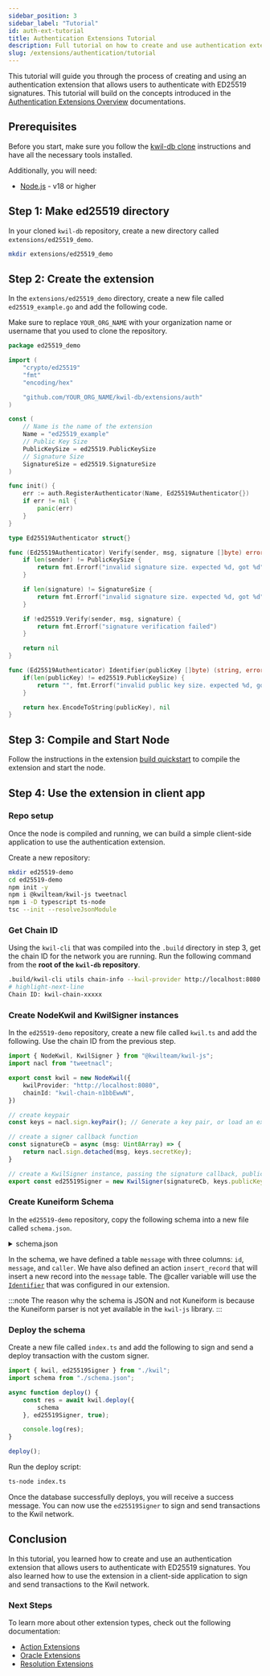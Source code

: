 ```yaml
---
sidebar_position: 3
sidebar_label: "Tutorial"
id: auth-ext-tutorial
title: Authentication Extensions Tutorial
description: Full tutorial on how to create and use authentication extensions
slug: /extensions/authentication/tutorial
---
```


This tutorial will guide you through the process of creating and using an authentication extension that allows users to authenticate with ED25519 signatures. This tutorial will build on the concepts introduced in the [Authentication Extensions Overview](/docs/extensions/authentication/overview) documentations.

## Prerequisites

Before you start, make sure you follow the [kwil-db clone](/docs/extensions/quickstart#prerequisites) instructions and have all the necessary tools installed.

Additionally, you will need:

- [Node.js](https://nodejs.org/en/download/) - v18 or higher

## Step 1: Make ed25519 directory

In your cloned `kwil-db` repository, create a new directory called `extensions/ed25519_demo`.

```bash
mkdir extensions/ed25519_demo
```

## Step 2: Create the extension

In the `extensions/ed25519_demo` directory, create a new file called `ed25519_example.go` and add the following code.

Make sure to replace `YOUR_ORG_NAME` with your organization name or username that you used to clone the repository.

```go title="ed25519_example.go"
package ed25519_demo

import (
    "crypto/ed25519"
    "fmt"
	"encoding/hex"

    "github.com/YOUR_ORG_NAME/kwil-db/extensions/auth"
)

const (
    // Name is the name of the extension
    Name = "ed25519_example"
    // Public Key Size
    PublicKeySize = ed25519.PublicKeySize
    // Signature Size
    SignatureSize = ed25519.SignatureSize
)

func init() {
    err := auth.RegisterAuthenticator(Name, Ed25519Authenticator{})
    if err != nil {
        panic(err)
    }
}

type Ed25519Authenticator struct{}

func (Ed25519Authenticator) Verify(sender, msg, signature []byte) error {
    if len(sender) != PublicKeySize {
        return fmt.Errorf("invalid signature size. expected %d, got %d", sender, len(sender))
    }

    if len(signature) != SignatureSize {
        return fmt.Errorf("invalid signature size. expected %d, got %d", SignatureSize, len(signature))
    }

    if !ed25519.Verify(sender, msg, signature) {
        return fmt.Errorf("signature verification failed")
    }

    return nil
}

func (Ed25519Authenticator) Identifier(publicKey []byte) (string, error) {
    if(len(publicKey) != ed25519.PublicKeySize) {
        return "", fmt.Errorf("invalid public key size. expected %d, got %d", ed25519.PublicKeySize, len(publicKey))
    }

    return hex.EncodeToString(publicKey), nil
}
```

## Step 3: Compile and Start Node

Follow the instructions in the extension [build quickstart](/docs/extensions/quickstart#compiling-the-extension) to compile the extension and start the node.

## Step 4: Use the extension in client app

### Repo setup

Once the node is compiled and running, we can build a simple client-side application to use the authentication extension.

Create a new repository:

```bash
mkdir ed25519-demo
cd ed25519-demo
npm init -y
npm i @kwilteam/kwil-js tweetnacl
npm i -D typescript ts-node
tsc --init --resolveJsonModule
```

### Get Chain ID

Using the `kwil-cli` that was compiled into the `.build` directory in step 3, get the chain ID for the network you are running. Run the following command from the **root of the `kwil-db` repository**.

```bash
.build/kwil-cli utils chain-info --kwil-provider http://localhost:8080
# highlight-next-line
Chain ID: kwil-chain-xxxxx
```

### Create NodeKwil and KwilSigner instances

In the `ed25519-demo` repository, create a new file called `kwil.ts` and add the following. Use the chain ID from the previous step.

```typescript title="kwil.ts"
import { NodeKwil, KwilSigner } from "@kwilteam/kwil-js";
import nacl from "tweetnacl";

export const kwil = new NodeKwil({
    kwilProvider: "http://localhost:8080",
    chainId: "kwil-chain-n1bbEwwN",
})

// create keypair
const keys = nacl.sign.keyPair(); // Generate a key pair, or load an existing one

// create a signer callback function
const signatureCb = async (msg: Uint8Array) => {
    return nacl.sign.detached(msg, keys.secretKey);
}

// create a KwilSigner instance, passing the signature callback, public key, and extension name
export const ed25519Signer = new KwilSigner(signatureCb, keys.publicKey, 'ed25519_example');
```

### Create Kuneiform Schema

In the `ed25519-demo` repository, copy the following schema into a new file called `schema.json`.

<details>
<summary>schema.json</summary>

```json
{
  "owner": "",
  "name": "hello_ed",
  "tables": [
    {
      "name": "message",
      "columns": [
        {
          "name": "id",
          "type": "int",
          "attributes": [
            {
              "type": "primary_key"
            },
            {
              "type": "not_null"
            }
          ]
        },
        {
          "name": "message",
          "type": "text",
          "attributes": [
            {
              "type": "not_null"
            }
          ]
        },
        {
          "name": "caller",
          "type": "text",
          "attributes": [
            {
              "type": "not_null"
            }
          ]
        }
      ]
    }
  ],
  "actions": [
    {
      "name": "insert_record",
      "inputs": [
        "$id",
        "$message"
      ],
      "public": true,
      "mutability": "update",
      "auxiliaries": null,
      "statements": [
        "INSERT INTO message (id, message, caller)\n    VALUES ($id, $message, @caller);"
      ]
    }
  ]
}
```

</details>

In the schema, we have defined a table `message` with three columns: `id`, `message`, and `caller`. We have also defined an action `insert_record` that will insert a new record into the `message` table. The @caller variable will use the [`Identifier`](/docs/extensions/authentication/overview#identifier) that was configured in our extension.

:::note
The reason why the schema is JSON and not Kuneiform is because the Kuneiform parser is not yet available in the `kwil-js` library.
:::

### Deploy the schema

Create a new file called `index.ts` and add the following to sign and send a deploy transaction with the custom signer.

```typescript title="index.ts"
import { kwil, ed25519Signer } from "./kwil";
import schema from "./schema.json";

async function deploy() {
    const res = await kwil.deploy({
        schema
    }, ed25519Signer, true);

    console.log(res);
}

deploy();
```

Run the deploy script:

```bash
ts-node index.ts
```

Once the database successfully deploys, you will receive a success message. You can now use the `ed25519Signer` to sign and send transactions to the Kwil network.

## Conclusion

In this tutorial, you learned how to create and use an authentication extension that allows users to authenticate with ED25519 signatures. You also learned how to use the extension in a client-side application to sign and send transactions to the Kwil network.

### Next Steps

To learn more about other extension types, check out the following documentation: 

- [Action Extensions](/docs/extensions/actions/overview)
- [Oracle Extensions](/docs/extensions/oracle/overview)
- [Resolution Extensions](/docs/extensions/resolution/overview)